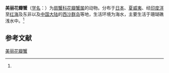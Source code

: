 {{Speciesbox
| name = 美丽花瓣蟹
| status = 
| status_system = 
| image = 
| genus = Liomera
| species = bella
| authority = (Dana, 1852)<ref name='id11711'>{{cite web| url =http://www.bioinfo.cn/db05/BjdwSpecies.php?action=view&id=11711| title =美丽花瓣蟹| work =《中国动物物种编目数据库》| publisher =中国科学院微生物研究所| author =中国科学院动物研究所| accessdate =2009-04-28| deadurl =yes| archiveurl =https://web.archive.org/web/20160305034138/http://www.bioinfo.cn/db05/BjdwSpecies.php?action=view&id=11711| archivedate =2016-03-05}}</ref>
}}

'''美丽花瓣蟹'''（[[学名|学名]]：{{lang|la|''Liomera bella''}}）为[[扇蟹科|扇蟹科]][[花瓣蟹属|花瓣蟹属]]的动物。分布于[[日本|日本]]、[[夏威夷|夏威夷]]、经[[印度洋|印度洋]]至[[红海|红海]]及东非以及[[中国大陆|中国大陆]]的[[西沙群岛|西沙群岛]]等地，生活环境为海水，主要生活于珊瑚礁浅水中。<ref name='id11711'/>

== 参考文献 ==
{{reflist}}

{{Wikispecies|Liomera bella}}
{{Taxonbar|from=Q6497826}}

[[Category:花瓣蟹属|美丽花瓣蟹]]


{{螃蟹小作品}}